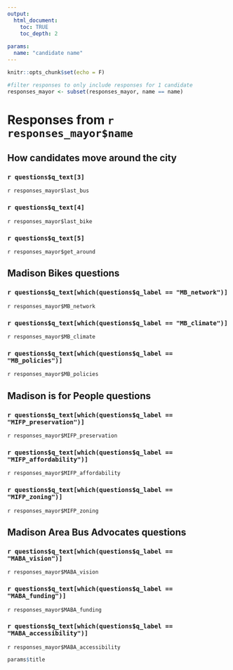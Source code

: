 ```yaml
---
output: 
  html_document:
    toc: TRUE
    toc_depth: 2
      
params:
  name: "candidate name"
---
```




```r
knitr::opts_chunk$set(echo = F)
```


```r
#filter responses to only include responses for 1 candidate
responses_mayor <- subset(responses_mayor, name == name)
```

# Responses from `r responses_mayor$name`

## How candidates move around the city

### `r questions$q_text[3]`
`r responses_mayor$last_bus`

### `r questions$q_text[4]`
`r responses_mayor$last_bike`

### `r questions$q_text[5]`
`r responses_mayor$get_around`

## Madison Bikes questions

### `r questions$q_text[which(questions$q_label == "MB_network")]`
`r responses_mayor$MB_network`

### `r questions$q_text[which(questions$q_label == "MB_climate")]`
`r responses_mayor$MB_climate`

### `r questions$q_text[which(questions$q_label == "MB_policies")]`
`r responses_mayor$MB_policies`

## Madison is for People questions

### `r questions$q_text[which(questions$q_label == "MIFP_preservation")]`
`r responses_mayor$MIFP_preservation`

### `r questions$q_text[which(questions$q_label == "MIFP_affordability")]`
`r responses_mayor$MIFP_affordability`

### `r questions$q_text[which(questions$q_label == "MIFP_zoning")]`
`r responses_mayor$MIFP_zoning`

## Madison Area Bus Advocates questions

### `r questions$q_text[which(questions$q_label == "MABA_vision")]`
`r responses_mayor$MABA_vision`

### `r questions$q_text[which(questions$q_label == "MABA_funding")]`
`r responses_mayor$MABA_funding`

### `r questions$q_text[which(questions$q_label == "MABA_accessibility")]`
`r responses_mayor$MABA_accessibility`





```r
params$title
```






